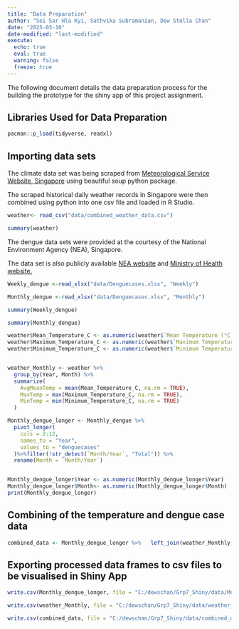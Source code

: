 ```yaml
---
title: "Data Preparation"
author: "Sei Sar Hla Kyi, Sathvika Subramanian, Dew Stella Chan"
date: "2025-03-10"
date-modified: "last-modified"
execute:
  echo: true
  eval: true
  warning: false
  freeze: true
---
```


The following document details the data preparation process for the building the prototype for the shiny app of this project assignment.

## Libraries Used for Data Preparation

```r
pacman::p_load(tidyverse, readxl)
```

## Importing data sets

The climate data set was being scraped from [Meteorological Service Website, Singapore](https://www.weather.gov.sg/climate-historical-daily/) using beautiful soup python package.

The scraped historical daily weather records in Singapore were then combined using python into one csv file and loaded in R Studio.

```r
weather<- read_csv("data/combined_weather_data.csv")
```

```r
summary(weather)
```

The dengue data sets were provided at the courtesy of the National Environment Agency (NEA), Singapore.

The data set is also publicly available [NEA website](https://www.nea.gov.sg/dengue-zika/dengue/dengue-cases) and [Ministry of Health website.](https://www.moh.gov.sg/others/resources-and-statistics/infectious-disease-statistics-2024-weekly-infectious-diseases-bulletin)

```r
Weekly_dengue <-read_xlsx("data/Denguecases.xlsx", "Weekly")

Monthly_dengue <-read_xlsx("data/Denguecases.xlsx", "Monthly")
```

```r
summary(Weekly_dengue)
```

```r
summary(Monthly_dengue)
```

```r

weather$Mean_Temperature_C <- as.numeric(weather$`Mean Temperature (°C)`)
weather$Maximum_Temperature_C <- as.numeric(weather$`Maximum Temperature (°C)`)
weather$Minimum_Temperature_C <- as.numeric(weather$`Minimum Temperature (°C)`)


weather_Monthly <- weather %>%
  group_by(Year, Month) %>%
  summarize(
    AvgMeanTemp = mean(Mean_Temperature_C, na.rm = TRUE),
    MaxTemp = max(Maximum_Temperature_C, na.rm = TRUE),
    MinTemp = min(Minimum_Temperature_C, na.rm = TRUE)
  )
```

```r

Monthly_dengue_longer <- Monthly_dengue %>%
  pivot_longer(
    cols = 2:12,
    names_to = "Year",
    values_to = "denguecases"
  )%>%filter(!str_detect(`Month/Year`, "Total")) %>%
  rename(Month = `Month/Year`)


Monthly_dengue_longer$Year <- as.numeric(Monthly_dengue_longer$Year)
Monthly_dengue_longer$Month<- as.numeric(Monthly_dengue_longer$Month)
print(Monthly_dengue_longer)

```

## Combining of the temperature and dengue case data

```r
combined_data <- Monthly_dengue_longer %>%   left_join(weather_Monthly, by = c("Year", "Month"))
```

## Exporting processed data frames to csv files to be visualised in Shiny App

```r

write.csv(Monthly_dengue_longer, file = "C:/dewschan/Grp7_Shiny/data/Monthly_dengue_longer.csv", row.names = FALSE)

write.csv(weather_Monthly, file = "C:/dewschan/Grp7_Shiny/data/weather_Monthly.csv", row.names = FALSE)

write.csv(combined_data, file = "C:/dewschan/Grp7_Shiny/data/combined_data.csv", row.names = FALSE)


```
